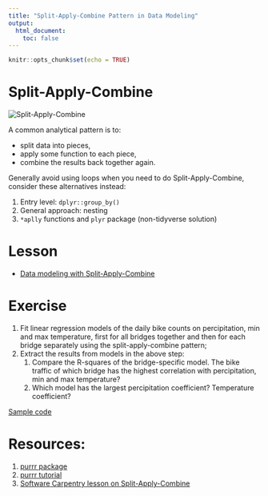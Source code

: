 ```yaml
---
title: "Split-Apply-Combine Pattern in Data Modeling"
output: 
  html_document:
    toc: false
---
```


```r
knitr::opts_chunk$set(echo = TRUE)
```

# Split-Apply-Combine
<img alt="Split-Apply-Combine" style="border-width:0" src="http://swcarpentry.github.io/r-novice-gapminder/fig/12-plyr-fig1.png" />

A common analytical pattern is to:

- split data into pieces,
- apply some function to each piece,
- combine the results back together again.

Generally avoid using loops when you need to do Split-Apply-Combine, consider these alternatives instead:

1. Entry level: `dplyr::group_by()`
1. General approach: nesting
1. `*aplly` functions and `plyr` package (non-tidyverse solution)

# Lesson
- [Data modeling with Split-Apply-Combine](http://cities.github.io/datascience/split-apply-combine-pattern-in-data-modeling.html)

# Exercise
1. Fit linear regression models of the daily bike counts on percipitation, min and max temperature, first for all bridges together and then for each bridge separately using the split-apply-combine pattern;
1. Extract the results from models in the above step: 
    1. Compare the R-squares of the bridge-specific model. The bike traffic of which bridge has the highest correlation with percipitation, min and max temperature?
    1. Which model has the largest percipitation coefficient? Temperature coefficient?

[Sample code](code/model.R)

# Resources:
1. [purrr package](https://github.com/tidyverse/purrr)
1. [purrr tutorial](https://jennybc.github.io/purrr-tutorial/)
1. [Software Carpentry lesson on Split-Apply-Combine](http://swcarpentry.github.io/r-novice-gapminder/12-plyr/)
